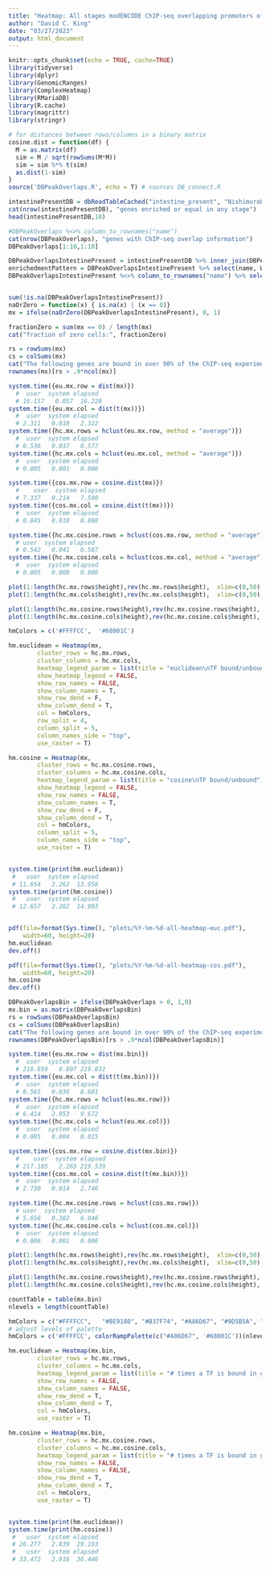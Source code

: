 ```yaml
---
title: "Heatmap: All stages modENCODE ChIP-seq overlapping promoters of cell sorted intestine RNA-seq"
author: "David C. King"
date: "03/27/2023"
output: html_document
---
```


```r
knitr::opts_chunk$set(echo = TRUE, cache=TRUE)
library(tidyverse)
library(dplyr)
library(GenomicRanges)
library(ComplexHeatmap)
library(RMariaDB)
library(R.cache)
library(magrittr)
library(stringr)

# for distances between rows/columns in a binary matrix
cosine.dist = function(df) { 
  M = as.matrix(df)
  sim = M / sqrt(rowSums(M*M))
  sim = sim %*% t(sim)
  as.dist(1-sim)
}
source('DBPeakOverlaps.R', echo = T) # sources DB_connect.R
```

```r
intestinePresentDB = dbReadTableCached("intestine_present", "NishimuraLab")
cat(nrow(intestinePresentDB), "genes enriched or equal in any stage")
head(intestinePresentDB,10)
```

```r
#DBPeakOverlaps %<>% column_to_rownames("name")
cat(nrow(DBPeakOverlaps), "genes with ChIP-seq overlap information")
DBPeakOverlaps[1:10,1:10]
```

```r
DBPeakOverlapsIntestinePresent = intestinePresentDB %>% inner_join(DBPeakOverlaps, by = "name")
enrichedmentPattern = DBPeakOverlapsIntestinePresent %>% select(name, WBID, embryo, L1, L3)
DBPeakOverlapsIntestinePresent %<>% column_to_rownames("name") %>% select(-WBID, -embryo, -L1, -L3)


sum(!is.na(DBPeakOverlapsIntestinePresent))
naOrZero = function(x) { is.na(x) | (x == 0)}
mx = ifelse(naOrZero(DBPeakOverlapsIntestinePresent), 0, 1)

```


```r

fractionZero = sum(mx == 0) / length(mx)
cat("fraction of zero cells:", fractionZero)
```


```r


rs = rowSums(mx)
cs = colSums(mx)
cat("The following genes are bound in over 90% of the ChIP-seq experiments:")
rownames(mx)[rs > .9*ncol(mx)]
```

```r
system.time({eu.mx.row = dist(mx)})
  #  user  system elapsed 
  # 16.157   0.057  16.228 
system.time({eu.mx.col = dist(t(mx))})
  #  user  system elapsed 
  # 2.311   0.010   2.322 
system.time({hc.mx.rows = hclust(eu.mx.row, method = "average")})
  #  user  system elapsed 
  # 0.536   0.037   0.577 
system.time({hc.mx.cols = hclust(eu.mx.col, method = "average")})
  #  user  system elapsed 
  # 0.005   0.001   0.006
```

```r
system.time({cos.mx.row = cosine.dist(mx)})
  #    user  system elapsed 
  # 7.337   0.214   7.590 
system.time({cos.mx.col = cosine.dist(t(mx))})
  #  user  system elapsed 
  # 0.845   0.010   0.860 

system.time({hc.mx.cosine.rows = hclust(cos.mx.row, method = "average")})
  # user  system elapsed 
  # 0.542   0.041   0.587 
system.time({hc.mx.cosine.cols = hclust(cos.mx.col, method = "average")})
  #  user  system elapsed 
  # 0.005   0.000   0.006 
```
```r
plot(1:length(hc.mx.rows$height),rev(hc.mx.rows$height),  xlim=c(0,50), main="scree for euclidean rows")
plot(1:length(hc.mx.cols$height),rev(hc.mx.cols$height),  xlim=c(0,50), main="scree for euclidean columns")

plot(1:length(hc.mx.cosine.rows$height),rev(hc.mx.cosine.rows$height),  xlim=c(0,50), main="scree for cosine rows")
plot(1:length(hc.mx.cosine.cols$height),rev(hc.mx.cosine.cols$height),  xlim=c(0,50), main="scree for cosine columns")
```

```r

hmColors = c('#FFFFCC',  '#68001C')

hm.euclidean = Heatmap(mx, 
        cluster_rows = hc.mx.rows, 
        cluster_columns = hc.mx.cols, 
        heatmap_legend_param = list(title = "euclidean\nTF bound/unbound"),
        show_heatmap_legend = FALSE,
        show_row_names = FALSE, 
        show_column_names = T, 
        show_row_dend = F,
        show_column_dend = T,
        col = hmColors,
        row_split = 4,
        column_split = 5,
        column_names_side = "top",
        use_raster = T)

hm.cosine = Heatmap(mx, 
        cluster_rows = hc.mx.cosine.rows, 
        cluster_columns = hc.mx.cosine.cols, 
        heatmap_legend_param = list(title = "cosine\nTF bound/unbound"),
        show_heatmap_legend = FALSE,
        show_row_names = FALSE, 
        show_column_names = T, 
        show_row_dend = F,
        show_column_dend = T,
        col = hmColors,
        column_split = 5,
        column_names_side = "top",
        use_raster = T)


system.time(print(hm.euclidean))
 #   user  system elapsed 
 # 11.654   2.262  13.958 
system.time(print(hm.cosine)) 
 #   user  system elapsed 
 # 12.657   2.282  14.993 


pdf(file=format(Sys.time(), "plots/%Y-%m-%d-all-heatmap-euc.pdf"), 
    width=60, height=20)
hm.euclidean
dev.off()

pdf(file=format(Sys.time(), "plots/%Y-%m-%d-all-heatmap-cos.pdf"), 
    width=60, height=20)
hm.cosine
dev.off()
```
```r
DBPeakOverlapsBin = ifelse(DBPeakOverlaps > 0, 1,0)
mx.bin = as.matrix(DBPeakOverlapsBin)
rs = rowSums(DBPeakOverlapsBin)
cs = colSums(DBPeakOverlapsBin)
cat("The following genes are bound in over 90% of the ChIP-seq experiments:")
rownames(DBPeakOverlapsBin)[rs > .9*ncol(DBPeakOverlapsBin)]
```

```r
system.time({eu.mx.row = dist(mx.bin)})
  #  user  system elapsed 
  # 218.859   0.807 219.832
system.time({eu.mx.col = dist(t(mx.bin))})
  #  user  system elapsed 
  # 8.565   0.036   8.601 
system.time({hc.mx.rows = hclust(eu.mx.row)})
  #  user  system elapsed 
  # 6.414   2.053   9.672 
system.time({hc.mx.cols = hclust(eu.mx.col)})
  #  user  system elapsed 
  # 0.005   0.004   0.015 
```

```r
system.time({cos.mx.row = cosine.dist(mx.bin)})
  #    user  system elapsed 
  # 217.185   2.265 219.539 
system.time({cos.mx.col = cosine.dist(t(mx.bin))})
  #  user  system elapsed 
  # 2.730   0.014   2.746 

system.time({hc.mx.cosine.rows = hclust(cos.mx.row)})
  # user  system elapsed 
  # 5.656   0.382   6.046 
system.time({hc.mx.cosine.cols = hclust(cos.mx.col)})
  #  user  system elapsed 
  # 0.006   0.001   0.006 
```
```r
plot(1:length(hc.mx.rows$height),rev(hc.mx.rows$height),  xlim=c(0,50), main="scree for euclidean rows")
plot(1:length(hc.mx.cols$height),rev(hc.mx.cols$height),  xlim=c(0,50), main="scree for euclidean columns")

plot(1:length(hc.mx.cosine.rows$height),rev(hc.mx.cosine.rows$height),  xlim=c(0,50), main="scree for cosine rows")
plot(1:length(hc.mx.cosine.cols$height),rev(hc.mx.cosine.cols$height),  xlim=c(0,50), main="scree for cosine columns")
```

```r
countTable = table(mx.bin)
nlevels = length(countTable)

hmColors = c("#FFFFCC",   "#BE9180", "#B37F74", "#A86D67", "#9D5B5A", "#93484E", "#883641",  "#7D2435", "#721228", "#68001C")
# adjust levels of palette
hmColors = c('#FFFFCC', colorRampPalette(c("#A86D67", '#68001C'))(nlevels-1))

hm.euclidean = Heatmap(mx.bin, 
        cluster_rows = hc.mx.rows, 
        cluster_columns = hc.mx.cols, 
        heatmap_legend_param = list(title = "# times a TF is bound in gene promoter"),
        show_row_names = FALSE, 
        show_column_names = FALSE, 
        show_row_dend = T,
        show_column_dend = T,
        col = hmColors,
        use_raster = T)

hm.cosine = Heatmap(mx.bin, 
        cluster_rows = hc.mx.cosine.rows, 
        cluster_columns = hc.mx.cosine.cols, 
        heatmap_legend_param = list(title = "# times a TF is bound in gene promoter"),
        show_row_names = FALSE, 
        show_column_names = FALSE, 
        show_row_dend = T,
        show_column_dend = T,
        col = hmColors,
        use_raster = T)


system.time(print(hm.euclidean))
system.time(print(hm.cosine)) 
 #   user  system elapsed 
 # 26.277   2.839  29.193 
 #   user  system elapsed 
 # 33.472   2.916  36.446 
```

